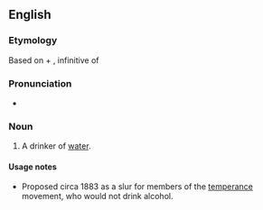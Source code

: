==English==
{{rfquote|Is it used to mean "a drinker of water"? Or is it used to mean "a member of the temperance movement"?}}

===Etymology===
Based on {{etyl|la}} {{term|aqua||water|lang=la}} + {{term|bibere|lang=la}}, infinitive of {{term|bibo|bibō|to drink|lang=la}}

===Pronunciation===
* {{IPA|/æk.wə.bɪb/}}

===Noun===
{{en-noun}}

# {{rare|obsolete|derogatory}} A drinker of [[water]].

====Usage notes====
* Proposed circa 1883 as a slur for members of the [[temperance]] movement, who would not drink alcohol.